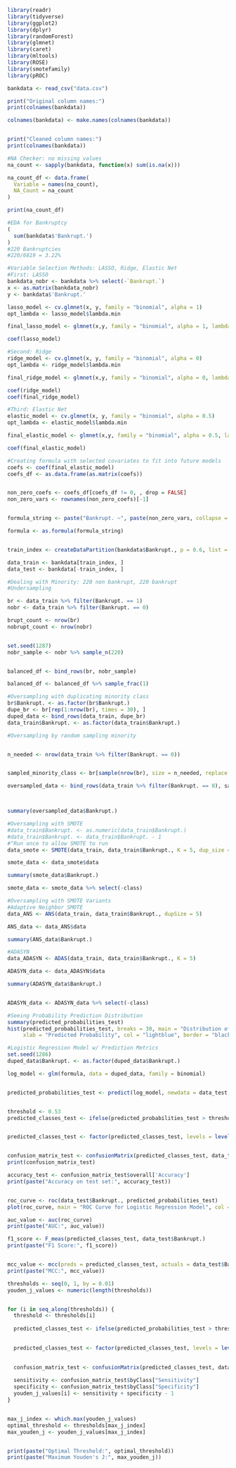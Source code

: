 

```{r}
library(readr)
library(tidyverse)
library(ggplot2)
library(dplyr)
library(randomForest)
library(glmnet)
library(caret)
library(mltools)
library(ROSE)
library(smotefamily)
library(pROC)
```
```{r}
bankdata <- read_csv("data.csv")
```
```{r}
print("Original column names:")
print(colnames(bankdata))

colnames(bankdata) <- make.names(colnames(bankdata))


print("Cleaned column names:")
print(colnames(bankdata))

```

```{r}
#NA Checker: no missing values
na_count <- sapply(bankdata, function(x) sum(is.na(x)))

na_count_df <- data.frame(
  Variable = names(na_count),
  NA_Count = na_count
)

print(na_count_df)
```
```{r}
#EDA for Bankruptcy
(
  sum(bankdata$'Bankrupt.')
)
#220 Bankruptcies
#220/6819 = 3.22%
```


```{r}
#Variable Selection Methods: LASSO, Ridge, Elastic Net
#First: LASSO
bankdata_nobr <- bankdata %>% select(-`Bankrupt.`)
x <- as.matrix(bankdata_nobr)
y <- bankdata$'Bankrupt.'

```

```{r}
lasso_model <- cv.glmnet(x, y, family = "binomial", alpha = 1)
opt_lambda <- lasso_model$lambda.min

final_lasso_model <- glmnet(x,y, family = "binomial", alpha = 1, lambda = opt_lambda)

coef(lasso_model)

```

```{r}
#Second: Ridge
ridge_model <- cv.glmnet(x, y, family = "binomial", alpha = 0)
opt_lambda <- ridge_model$lambda.min

final_ridge_model <- glmnet(x,y, family = "binomial", alpha = 0, lambda = opt_lambda)

coef(ridge_model)
coef(final_ridge_model)
```

```{r}
#Third: Elastic Net
elastic_model <- cv.glmnet(x, y, family = "binomial", alpha = 0.5)
opt_lambda <- elastic_model$lambda.min

final_elastic_model <- glmnet(x,y, family = "binomial", alpha = 0.5, lambda = opt_lambda)

coef(final_elastic_model)
```

```{r}
#Creating formula with selected covariates to fit into future models
coefs <- coef(final_elastic_model)
coefs_df <- as.data.frame(as.matrix(coefs))


non_zero_coefs <- coefs_df[coefs_df != 0, , drop = FALSE]
non_zero_vars <- rownames(non_zero_coefs)[-1] 


formula_string <- paste("Bankrupt. ~", paste(non_zero_vars, collapse = " + "))

formula <- as.formula(formula_string)



```

```{r}
train_index <- createDataPartition(bankdata$Bankrupt., p = 0.6, list = FALSE)

data_train <- bankdata[train_index, ]
data_test <- bankdata[-train_index, ]
```


```{r}
#Dealing with Minority: 220 non bankrupt, 220 bankrupt
#Undersampling

br <- data_train %>% filter(Bankrupt. == 1)
nobr <- data_train %>% filter(Bankrupt. == 0)

brupt_count <- nrow(br)
nobrupt_count <- nrow(nobr)


set.seed(1287) 
nobr_sample <- nobr %>% sample_n(220)


balanced_df <- bind_rows(br, nobr_sample)

balanced_df <- balanced_df %>% sample_frac(1)

```


```{r}
#Oversampling with duplicating minority class
br$Bankrupt. <- as.factor(br$Bankrupt.)
dupe_br <- br[rep(1:nrow(br), times = 30), ]
duped_data <- bind_rows(data_train, dupe_br)
data_train$Bankrupt. <- as.factor(data_train$Bankrupt.)
```

```{r}
#Oversampling by random sampling minority 


n_needed <- nrow(data_train %>% filter(Bankrupt. == 0))


sampled_minority_class <- br[sample(nrow(br), size = n_needed, replace = TRUE), ]

oversampled_data <- bind_rows(data_train %>% filter(Bankrupt. == 0), sampled_minority_class)



summary(oversampled_data$Bankrupt.)
```


```{r}
#Oversampling with SMOTE
#data_train$Bankrupt. <- as.numeric(data_train$Bankrupt.)
#data_train$Bankrupt. <- data_train$Bankrupt. - 1
#^Run once to allow SMOTE to run
data_smote <- SMOTE(data_train, data_train$Bankrupt., K = 5, dup_size = 30)

smote_data <- data_smote$data

summary(smote_data$Bankrupt.)

smote_data <- smote_data %>% select(-class)
```

```{r}

#Oversampling with SMOTE Variants
#Adaptive Neighbor SMOTE
data_ANS <- ANS(data_train, data_train$Bankrupt., dupSize = 5)

ANS_data <- data_ANS$data

summary(ANS_data$Bankrupt.)

#ADASYN
data_ADASYN <- ADAS(data_train, data_train$Bankrupt., K = 5)

ADASYN_data <- data_ADASYN$data

summary(ADASYN_data$Bankrupt.)


ADASYN_data <- ADASYN_data %>% select(-class)


```



```{r}
#Seeing Probability Prediction Distribution
summary(predicted_probabilities_test)
hist(predicted_probabilities_test, breaks = 30, main = "Distribution of Predicted Probabilities",
     xlab = "Predicted Probability", col = "lightblue", border = "black")
```

```{r}
#Logistic Regression Model w/ Prediction Metrics
set.seed(1286)
duped_data$Bankrupt. <- as.factor(duped_data$Bankrupt.)

log_model <- glm(formula, data = duped_data, family = binomial)


predicted_probabilities_test <- predict(log_model, newdata = data_test, type = "response")


threshold <- 0.53
predicted_classes_test <- ifelse(predicted_probabilities_test > threshold, "1", "0")


predicted_classes_test <- factor(predicted_classes_test, levels = levels(data_test$Bankrupt.))


confusion_matrix_test <- confusionMatrix(predicted_classes_test, data_test$Bankrupt.)
print(confusion_matrix_test)

accuracy_test <- confusion_matrix_test$overall['Accuracy']
print(paste("Accuracy on test set:", accuracy_test))


roc_curve <- roc(data_test$Bankrupt., predicted_probabilities_test)
plot(roc_curve, main = "ROC Curve for Logistic Regression Model", col = "blue", lwd = 2)

auc_value <- auc(roc_curve)
print(paste("AUC:", auc_value))

f1_score <- F_meas(predicted_classes_test, data_test$Bankrupt.)
print(paste("F1 Score:", f1_score))


mcc_value <- mcc(preds = predicted_classes_test, actuals = data_test$Bankrupt.)
print(paste("MCC:", mcc_value))

```

```{r}
thresholds <- seq(0, 1, by = 0.01)
youden_j_values <- numeric(length(thresholds))


for (i in seq_along(thresholds)) {
  threshold <- thresholds[i]
  
  predicted_classes_test <- ifelse(predicted_probabilities_test > threshold, "1", "0")
  

  predicted_classes_test <- factor(predicted_classes_test, levels = levels(data_test$Bankrupt.))
  

  confusion_matrix_test <- confusionMatrix(predicted_classes_test, data_test$Bankrupt.)
  
  sensitivity <- confusion_matrix_test$byClass["Sensitivity"]
  specificity <- confusion_matrix_test$byClass["Specificity"]
  youden_j_values[i] <- sensitivity + specificity - 1
}


max_j_index <- which.max(youden_j_values)
optimal_threshold <- thresholds[max_j_index]
max_youden_j <- youden_j_values[max_j_index]


print(paste("Optimal Threshold:", optimal_threshold))
print(paste("Maximum Youden's J:", max_youden_j))
```

